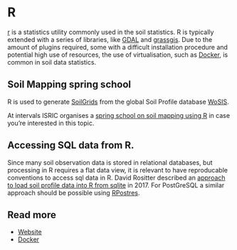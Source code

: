 # R

[r](https://www.r-project.org/) is a statistics utility commonly used in the soil statistics. R is typically extended with a series of libraries, like [GDAL](gdal.qmd) and [grassgis](https://grass.osgeo.org/). 
Due to the amount of plugins required, some with a difficult installation procedure and potential high use of resources, the use of virtualisation, such as [Docker](./docker.qmd), is common in soil data statistics.

## Soil Mapping spring school

R is used to generate [SoilGrids](https://soilgrids.org/) from the global Soil Profile database [WoSIS](https://www.isric.org/index.php/explore/wosis).

At intervals ISRIC organises a [spring school on soil mapping using R](https://dev.isric.org/utilise/capacity-building/springschool) in case you're interested in this topic.

## Accessing SQL data from R.

Since many soil observation data is stored in relational databases, but processing in R requires a flat data view, it is relevant to have reproducable conventions to access sql data in R. David Rositter described an [approach to load soil profile data into R from sqlite](https://www.css.cornell.edu/faculty/dgr2/_static/files/R_PDF/R_HWSD.pdf) in 2017. For PostGreSQL a similar approach should be possible using [RPostres](https://github.com/r-dbi/RPostgres).  

## Read more

- [Website](https://www.r-project.org/)
- [Docker](https://hub.docker.com/r/rocker/geospatial)